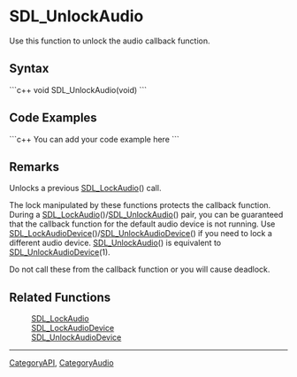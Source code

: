 <!-- pragma section-numbers off -->
<!-- pragma disable-camelcase -->

= SDL_UnlockAudio =
Use this function to unlock the audio callback function.


== Syntax ==
```c++
void SDL_UnlockAudio(void)
```

== Code Examples ==
```c++
You can add your code example here
```

== Remarks ==
Unlocks a previous [[SDL_LockAudio]]() call. 

The lock manipulated by these functions protects the callback function.  During a [[SDL_LockAudio]]()/[[SDL_UnlockAudio]]() pair, you can be guaranteed that the callback function for the default audio device is not running.  Use [[SDL_LockAudioDevice]]()/[[SDL_UnlockAudioDevice]]() if you need to lock a different audio device.  [[SDL_UnlockAudio]]() is equivalent to [[SDL_UnlockAudioDevice]](1).

Do not call these from the callback function or you will cause deadlock.

== Related Functions ==
:[[SDL_LockAudio]]
:[[SDL_LockAudioDevice]]
:[[SDL_UnlockAudioDevice]]

----
[[CategoryAPI]], [[CategoryAudio]]
